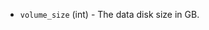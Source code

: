 <!-- Code generated from the comments of the DataVolume struct in builder/ecs/run_config.go; DO NOT EDIT MANUALLY -->

- `volume_size` (int) - The data disk size in GB.

<!-- End of code generated from the comments of the DataVolume struct in builder/ecs/run_config.go; -->
